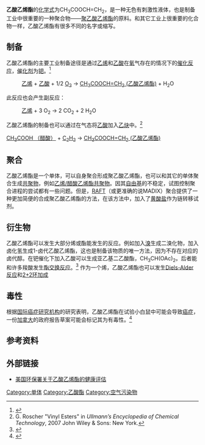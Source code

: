 {{Chembox
| Name = 乙酸乙烯酯
| NameEn = Vinyl acetate
|   ImageFileL1 = Vinyl_acetate.png
|   ImageSizeL1 = 120px 
|   ImageNameL1 = 乙酸乙烯酯
|   ImageFileR1 = Vinyl-acetate-3D-balls.png
|   ImageSizeR1 = 150px
| IUPACName = Ethenyl acetate
| IUPACNameZh = 乙酸乙烯酯
| SystematicName = 
| OtherNames = 醋酸乙烯酯，VAM
|Section1={{Chembox Identifiers
| SMILES = C=COC(C)=O
| CASNo_Ref = {{cascite|correct|CAS}}
| CASNo = 108-05-4
| UNII_Ref = {{fdacite|changed|FDA}}
| UNII = L9MK238N77
| KEGG_Ref = {{keggcite|correct|kegg}}
| KEGG = C19309
| EINECS = 203-545-4
| PubChem = 7904
| ChemSpiderID_Ref = {{chemspidercite|changed|chemspider}}
| ChemSpiderID = 7616
| InChI = 1/C4H6O2/c1-3-6-4(2)5/h3H,1H2,2H3
| InChIKey = XTXRWKRVRITETP-UHFFFAOYAB
| StdInChI_Ref = {{stdinchicite|changed|chemspider}}
| StdInChI = 1S/C4H6O2/c1-3-6-4(2)5/h3H,1H2,2H3
| StdInChIKey_Ref = {{stdinchicite|changed|chemspider}}
| StdInChIKey = XTXRWKRVRITETP-UHFFFAOYSA-N
| RTECS = 
| MeSHName = C011566
| ChEBI_Ref = {{ebicite|changed|EBI}}
| ChEBI = 46916
}}
|Section2 = {{Chembox Properties
|   Formula = C<sub>4</sub>H<sub>6</sub>O<sub>2</sub>
|   MolarMass = 86.09
|   Appearance = 无色液体
|   Density = 0.934 g/cm<sup>3</sup>
|   MeltingPtC = -93 
|   BoilingPtC = 72.7
  }}
| Section7 = {{Chembox Hazards
|   ExternalMSDS =
|   NFPA-H = 2
|   NFPA-R = 2
|   NFPA-F = 3
|   RPhrases = {{R11}}
|   SPhrases = {{S16}}, {{S23}}, {{S29}}, {{S33}}
|   FlashPt = -8 °C
|   ExploLimits = 2.6–13.40%
|   Autoignition = 427 °C
  }}
}}

'''乙酸乙烯酯'''的[[化学式|化学式]]为CH<sub>3</sub>COOCH=CH<sub>2</sub>，是一种无色有刺激性液体，也是制备工业中很重要的一种聚合物——[[聚乙酸乙烯酯|聚乙酸乙烯酯]]的原料。和其它工业上很重要的化合物一样，乙酸乙烯酯有很多不同的名字或缩写。

==制备==
乙酸乙烯酯的主要工业制备途径是通过[[乙烯|乙烯]]和[[乙酸|乙酸]]在[[氧|氧]]气存在的情况下的[[催化反应|催化反应]]，[[催化剂|催化剂]]为[[钯|钯]]。<ref>{{cite journal | author = Y.-F. Han, D. Kumar, C. Sivadinarayana, and D.W. Goodman | title = Kinetics of ethylene combustion in the synthesis of vinyl acetate over a Pd/SiO2 catalyst | journal = Journal of Catalysis | volume = 224 | year = 2004 | pages = 60–68 | url = http://www.chem.tamu.edu/rgroup/goodman/pdf%20files/442_joc-224-04-60.pdf | doi = 10.1016/j.jcat.2004.02.028 | access-date = 2008-10-16 | archive-url = https://web.archive.org/web/20080307232720/http://www.chem.tamu.edu/rgroup/goodman/pdf%20files/442_joc-224-04-60.pdf | archive-date = 2008-03-07 | dead-url = yes }}</ref>

:[[乙烯|乙烯]] + [[乙酸|乙酸]] + 1/2 [[氧氣|O<sub>2</sub>]] → [[乙酸乙烯酯|CH<sub>3</sub>COOCH=CH<sub>2</sub> (乙酸乙烯酯)]] + H<sub>2</sub>O
此反应也会产生副反应：
:[[乙烯|乙烯]] + 3 O<sub>2</sub> → 2 CO<sub>2</sub> + 2 H<sub>2</sub>O

乙酸乙烯酯的制备也可以通过在气态将[[醋酸|乙酸]]加入[[乙炔|乙炔]]中。<ref>G. Roscher "Vinyl Esters" in ''Ullmann’s Encyclopedia of Chemical Technology'', 2007 John Wiley & Sons: New York.</ref>

[[乙酸|CH<sub>3</sub>COOH （醋酸）]] + [[乙炔|C<sub>2</sub>H<sub>2</sub>]] → [[乙酸乙烯酯|CH<sub>3</sub>COOCH=CH<sub>2</sub> (乙酸乙烯酯)]]

== 聚合 ==

乙酸乙烯酯是一个单体，可以自身聚合形成聚乙酸乙烯酯，也可以和其它的单体聚合生成[[共聚物|共聚物]]，例如[[乙烯/醋酸乙烯酯共聚物|乙烯/醋酸乙烯酯共聚物]]。因其[[自由基|自由基]]的不稳定，试图控制聚合进程的尝试都有一些问题。但是，[[RAFT_(化学)|RAFT]]（或更准确的说MADIX）聚合提供了一种更加简便的合成聚乙酸乙烯酯的方法，在该方法中，加入了[[黄酸|黄酸盐]]作为链转移试剂。

== 衍生物 ==
乙酸乙烯酯可以发生大部分烯或酯能发生的反应。例如加入[[溴|溴]]生成二溴化物，加入卤化氢生成1-卤代乙酸乙烯酯，这也是制备该物质的唯一方法，因为不存在对应的卤代醇。在钯催化下加入乙酸可以生成亚乙基二乙酸酯，CH<sub>3</sub>CH(OAc)<sub>2</sub>。后者能和许多羧酸发生[[酯交换反应|酯交换反应]]。<ref>{{cite journal | author = D. Swern and E. F. Jordan, Jr | title = Vinyl Laurate and Other Vinyl Esters | journal = Organic Syntheses, Collected Volume 4 | pages = 977 | year = 1963 | url = http://www.orgsyn.org/orgsyn/pdfs/CV4P0977.pdf | deadurl = yes | archiveurl = https://web.archive.org/web/20110605225303/http://www.orgsyn.org/orgsyn/pdfs/CV4P0977.pdf | archivedate = 2011-06-05 | access-date = 2008-10-16 }}</ref> 作为一个烯，乙酸乙烯酯也可以发生[[Diels-Alder反应|Diels-Alder反应]]和[[环加成反应|2+2环加成]]

== 毒性 ==
根据[[国际癌症研究机构|国际癌症研究机构]]的研究表明，乙酸乙烯酯在试验小白鼠中可能会导致[[癌症|癌症]]，一份[[加拿大|加拿大]]的政府报告草案可能会标记其为有毒性。<ref name="possible Canadian ban">{{cite news|title=Chewing gum substance could be toxic|date=2008-05-13|publisher=''[[Vancouver_Sun|Vancouver Sun]]''|page=A4}}</ref>

== 参考资料 ==
{{Reflist}}

== 外部链接 ==
* [http://www.epa.gov/iris/subst/0512.htm  美国环保署关于乙酸乙烯酯的健康评估]{{Wayback|url=http://www.epa.gov/iris/subst/0512.htm |date=20080620080302 }}{{english}}

{{Authority control}}
[[Category:单体|Category:单体]]
[[Category:乙酸酯|Category:乙酸酯]]
[[Category:空气污染物|Category:空气污染物]]
